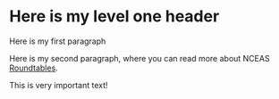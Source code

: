 # Here is my level one header

Here is my first paragraph

Here is my second paragraph, where you can read more about NCEAS [Roundtables](https://www.nceas.ucsb.edu/roundtable).

This is very important text!